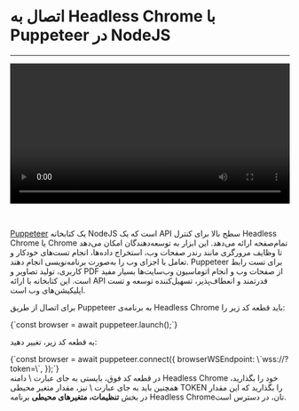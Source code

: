 
<Layout>

# اتصال به Headless Chrome با Puppeteer در NodeJS
<hr className="mb-2" />

<video
  src="https://files.liara.ir/liara/headlesschrome/nodejs-hc.mp4"
  controls="controls"
  className="block w-full"
  width="100%"
/>

<br />

<a href="https://pptr.dev/" className="blue-link">Puppeteer</a> یک کتابخانه NodeJS است که یک API سطح بالا برای کنترل Headless Chrome یا Chrome تمام‌صفحه ارائه می‌دهد. این ابزار به توسعه‌دهندگان امکان می‌دهد تا وظایف مرورگری مانند رندر صفحات وب، استخراج داده‌ها، انجام تست‌های خودکار و تعامل با اجزای وب را به‌صورت برنامه‌نویسی انجام دهند. Puppeteer برای تست رابط کاربری، تولید تصاویر و PDF از صفحات وب و انجام اتوماسیون وب‌سایت‌ها بسیار مفید است. این کتابخانه با ارائه API قدرتمند و انعطاف‌پذیر، تسهیل‌کننده توسعه و تست اپلیکیشن‌های وب است.

برای اتصال از طریق Puppeteer به برنامه‌ی Headless Chrome باید قطعه کد زیر را:

<div className="h-4" />
<div dir='ltr'>
    <Highlight className="js">
      {`const browser = await puppeteer.launch();`}
    </Highlight>
</div>
<div className="h-2" />

به قطعه کد زیر، تغییر دهید:

<div className="h-4" />
<div dir='ltr'>
    <Highlight className="js">
      {`const browser = await puppeteer.connect({
    browserWSEndpoint: \`wss://<liara-chrome-app-url>?token=<your-env-token>\`,
});`}
    </Highlight>
</div>
<div className="h-2" />
در قطعه کد فوق، بایستی به جای عبارت <Important>\<liara-chrome-app-url\></Important> دامنه Headless Chrome خود را بگذارید، همچنین باید به جای عبارت <Important>\<your-env-token\></Important> نیز، مقدار متغیر محیطی <Important>TOKEN</Important> را بگذارید که این مقدار در بخش <b>تنظیمات، متغیرهای محیطی</b> برنامه Headless Chromeتان، در دسترس است.
</Layout>